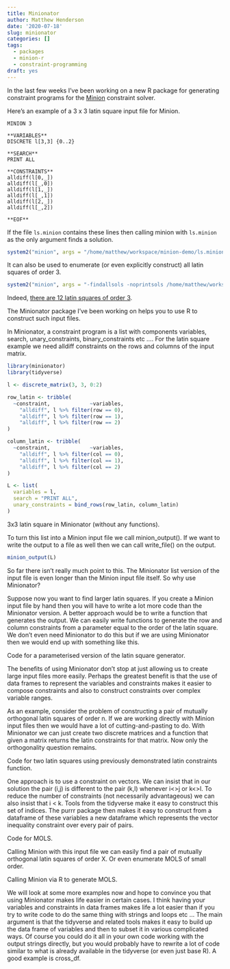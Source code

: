 ```yaml
---
title: Minionator
author: Matthew Henderson
date: '2020-07-18'
slug: minionator
categories: []
tags:
  - packages
  - minion-r
  - constraint-programming
draft: yes
---
```


In the last few weeks I've been working on a new R package
for generating constraint programs for the
[Minion](https://constraintmodelling.org/minion/)
constraint solver.

Here’s an example of a 3 x 3 latin square input file for Minion.

```
MINION 3

**VARIABLES**
DISCRETE l[3,3] {0..2}

**SEARCH**
PRINT ALL

**CONSTRAINTS**
alldiff(l[0,_])
alldiff(l[_,0])
alldiff(l[1,_])
alldiff(l[_,1])
alldiff(l[2,_])
alldiff(l[_,2])

**EOF**
```

If the file `ls.minion` contains
these lines then calling minion
with `ls.minion` as the only argument
finds a solution.

```r
system2("minion", args = "/home/matthew/workspace/minion-demo/ls.minion", stdout = TRUE)
```

It can also be used to enumerate (or even explicitly construct) all latin squares of order 3.

```r
system2("minion", args = "-findallsols -noprintsols /home/matthew/workspace/minion-demo/ls.minion", stdout = TRUE)
```

Indeed,
[there are 12 latin squares of order 3](https://oeis.org/A002860).

The Minionator package I've been working on
helps you to use R to construct such input files.

In Minionator, a constraint program is a list with components variables, search, unary_constraints, binary_constraints etc .... For the latin square example we need alldiff constraints on the rows and columns of the input matrix.

```r
library(minionator)
library(tidyverse)

l <- discrete_matrix(3, 3, 0:2)

row_latin <- tribble(
  ~constraint,             ~variables,
    "alldiff", l %>% filter(row == 0),
    "alldiff", l %>% filter(row == 1),
    "alldiff", l %>% filter(row == 2)
)

column_latin <- tribble(
  ~constraint,             ~variables,
    "alldiff", l %>% filter(col == 0),
    "alldiff", l %>% filter(col == 1),
    "alldiff", l %>% filter(col == 2)
)

L <- list(
  variables = l,
  search = "PRINT ALL",
  unary_constraints = bind_rows(row_latin, column_latin)
)
```

3x3 latin square in Minionator (without any functions).

To turn this list into a Minion input file we call minion_output(). If we want to write the output to a file as well then we can call write_file() on the output.

```r
minion_output(L)
```

So far there isn’t really much point to this. The Minionator list version of the input file is even longer than the Minion input file itself. So why use Minionator?

Suppose now you want to find larger latin squares. If you create a Minion input file by hand then you will have to write a lot more code than the Minionator version. A better approach would be to write a function that generates the output. We can easily write functions to generate the row and column constraints from a parameter equal to the order of the latin square. We don’t even need Minionator to do this but if we are using Minionator then we would end up with something like this.

Code for a parameterised version of the latin square generator.

The benefits of using Minionator don’t stop at just allowing us to create large input files more easily. Perhaps the greatest benefit is that the use of data frames to represent the variables and constraints makes it easier to compose constraints and also to construct constraints over complex variable ranges.

As an example, consider the problem of constructing a pair of mutually orthogonal latin squares of order n. If we are working directly with Minion input files then we would have a lot of cutting-and-pasting to do. With Minionator we can just create two discrete matrices and a function that given a matrix returns the latin constraints for that matrix. Now only the orthogonality question remains.

Code for two latin squares using previously demonstrated latin constraints function.

One approach is to use a constraint on vectors. We can insist that in our solution the pair (i,j) is different to the pair (k,l) whenever i<>j or k<>l. To reduce the number of constraints (not necessarily advantageous) we can also insist that i < k. Tools from the tidyverse make it easy to construct this set of indices. The purrr package then makes it easy to construct from a dataframe of these variables a new dataframe which represents the vector inequality constraint over every pair of pairs.

Code for MOLS.

Calling Minion with this input file we can easily find a pair of mutually orthogonal latin squares of order X. Or even enumerate MOLS of small order.

Calling Minion via R to generate MOLS.

We will look at some more examples now and hope to convince you that using Minionator makes life easier in certain cases. I think having your variables and constraints in data frames makes life a lot easier than if you try to write code to do the same thing with strings and loops etc … The main argument is that the tidyverse and related tools makes it easy to build up the data frame of variables and then to subset it in various complicated ways. Of course you could do it all in your own code working with the output strings directly, but you would probably have to rewrite a lot of code similar to what is already available in the tidyverse (or even just base R). A good example is cross_df.
